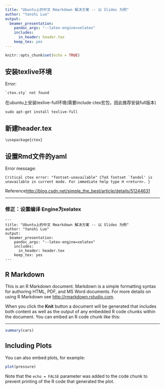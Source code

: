 ```yaml
---
title: "Ubuntu上的中文 Rmarkdown 解决方案 -- 以 Slides 为例"
author: "Yanshi Luo"
output:
  beamer_presentation: 
    pandoc_args: "--latex-engine=xelatex"
    includes:
      in_header: header.tex
    keep_tex: yes
---
```


```r
knitr::opts_chunk$set(echo = TRUE)
```

## 安装texlive环境

Error:

```
`ctex.sty` not found
```

在ubuntu上安装texlive-full环境(需要include ctex宏包，因此推荐安装full版本)

```
sudo apt-get install texlive-full
```

## 新建header.tex

```
\usepackage{ctex}
```

## 设置Rmd文件的yaml

Error message:

```
Critical ctex error: "fontset-unavailable" CTeX fontset `fandol' is unavailable in current mode. For immediate help type H <return>. }
```

Reference<http://blog.csdn.net/simple_the_best/article/details/51244631>

---

### 修正：设置编译 Engine为xelatex

```
---
title: "Ubuntu上的中文 Rmarkdown 解决方案 -- 以 Slides 为例"
author: "Yanshi Luo"
output:
  beamer_presentation: 
	pandoc_args: "--latex-engine=xelatex"
	includes:
	  in_header: header.tex
	keep_tex: yes
---

```

## R Markdown

This is an R Markdown document. Markdown is a simple formatting syntax for authoring HTML, PDF, and MS Word documents. For more details on using R Markdown see <http://rmarkdown.rstudio.com>.

When you click the **Knit** button a document will be generated that includes both content as well as the output of any embedded R code chunks within the document. You can embed an R code chunk like this:

---

```r
summary(cars)
```

## Including Plots

You can also embed plots, for example:

```r
plot(pressure)
```

Note that the `echo = FALSE` parameter was added to the code chunk to prevent printing of the R code that generated the plot.
